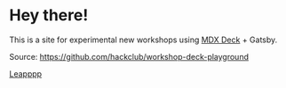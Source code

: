 
<Container variant="copy" as={BaseStyles} py={4} fontSize={3}>

# Hey there!

This is a site for experimental new workshops using [MDX Deck](https://github.com/jxnblk/mdx-deck) + Gatsby.

Source: <https://github.com/hackclub/workshop-deck-playground>

[Leapppp](/leap)

</Container>
